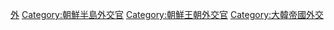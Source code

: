 [[Category:大韓帝國官員|外]]
[[Category:朝鮮半島外交官|Category:朝鮮半島外交官]]
[[Category:朝鮮王朝外交官|Category:朝鮮王朝外交官]]
[[Category:大韓帝國外交|Category:大韓帝國外交]]